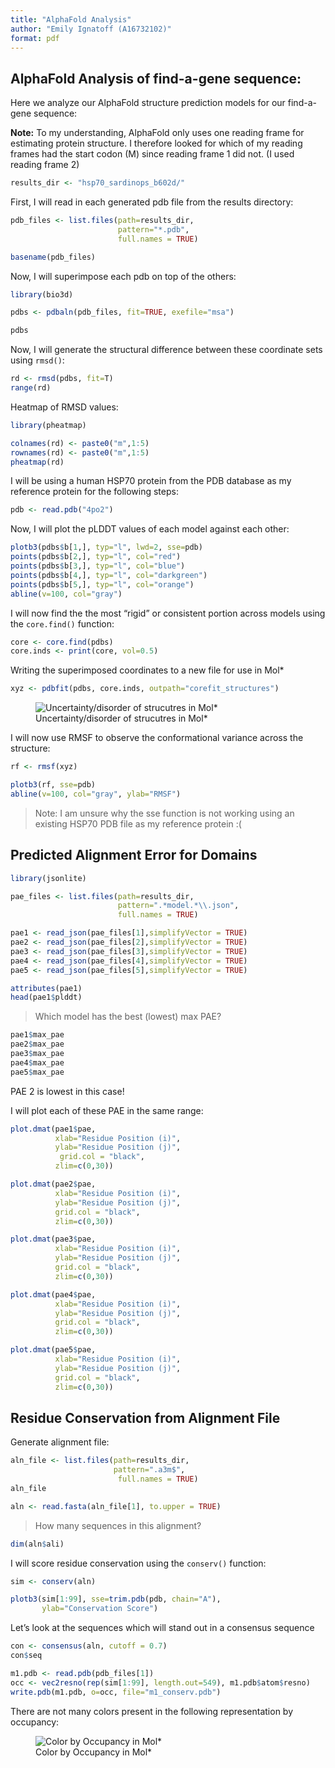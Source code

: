 ```yaml
---
title: "AlphaFold Analysis"
author: "Emily Ignatoff (A16732102)"
format: pdf
---
```


## AlphaFold Analysis of find-a-gene sequence:

Here we analyze our AlphaFold structure prediction models for our find-a-gene sequence:

**Note:** To my understanding, AlphaFold only uses one reading frame for estimating protein structure. I therefore looked for which of my reading frames had the start codon (M) since reading frame 1 did not. (I used reading frame 2)

```r
results_dir <- "hsp70_sardinops_b602d/"

```


First, I will read in each generated pdb file from the results directory:

```r
pdb_files <- list.files(path=results_dir,
                        pattern="*.pdb",
                        full.names = TRUE)

basename(pdb_files)
```

Now, I will superimpose each pdb on top of the others:

```r
library(bio3d)

pdbs <- pdbaln(pdb_files, fit=TRUE, exefile="msa")
```


```r
pdbs
```

Now, I will generate the structural difference between these coordinate sets using `rmsd()`:

```r
rd <- rmsd(pdbs, fit=T)
range(rd)
```

Heatmap of RMSD values:

```r
library(pheatmap)

colnames(rd) <- paste0("m",1:5)
rownames(rd) <- paste0("m",1:5)
pheatmap(rd)
```

I will be using a human HSP70 protein from the PDB database as my reference protein for the following steps:

```r
pdb <- read.pdb("4po2")
```

Now, I will plot the pLDDT values of each model against each other:

```r
plotb3(pdbs$b[1,], typ="l", lwd=2, sse=pdb)
points(pdbs$b[2,], typ="l", col="red")
points(pdbs$b[3,], typ="l", col="blue")
points(pdbs$b[4,], typ="l", col="darkgreen")
points(pdbs$b[5,], typ="l", col="orange")
abline(v=100, col="gray")
```

I will now find the the most "rigid" or consistent portion across models using the `core.find()` function:

```r
core <- core.find(pdbs)
core.inds <- print(core, vol=0.5)
```

Writing the superimposed coordinates to a new file for use in Mol*

```r
xyz <- pdbfit(pdbs, core.inds, outpath="corefit_structures")
```


![Uncertainty/disorder of strucutres in Mol*](hsp70_uncertainty.png)


I will now use RMSF to observe the conformational variance across the structure:

```r
rf <- rmsf(xyz)

plotb3(rf, sse=pdb)
abline(v=100, col="gray", ylab="RMSF")
```

>Note: I am unsure why the sse function is not working using an existing HSP70 PDB file as my reference protein :(

## Predicted Alignment Error for Domains

```r
library(jsonlite)

pae_files <- list.files(path=results_dir,
                        pattern=".*model.*\\.json",
                        full.names = TRUE)
```

```r
pae1 <- read_json(pae_files[1],simplifyVector = TRUE)
pae2 <- read_json(pae_files[2],simplifyVector = TRUE)
pae3 <- read_json(pae_files[3],simplifyVector = TRUE)
pae4 <- read_json(pae_files[4],simplifyVector = TRUE)
pae5 <- read_json(pae_files[5],simplifyVector = TRUE)

attributes(pae1)
head(pae1$plddt)
```

>Which model has the best (lowest) max PAE?

```r
pae1$max_pae
pae2$max_pae
pae3$max_pae
pae4$max_pae
pae5$max_pae
```
PAE 2 is lowest in this case!

I will plot each of these PAE in the same range:

```r
plot.dmat(pae1$pae, 
          xlab="Residue Position (i)",
          ylab="Residue Position (j)",
           grid.col = "black",
          zlim=c(0,30))
```

```r
plot.dmat(pae2$pae, 
          xlab="Residue Position (i)",
          ylab="Residue Position (j)",
          grid.col = "black",
          zlim=c(0,30))
```

```r
plot.dmat(pae3$pae, 
          xlab="Residue Position (i)",
          ylab="Residue Position (j)",
          grid.col = "black",
          zlim=c(0,30))
```

```r
plot.dmat(pae4$pae, 
          xlab="Residue Position (i)",
          ylab="Residue Position (j)",
          grid.col = "black",
          zlim=c(0,30))
```

```r
plot.dmat(pae5$pae, 
          xlab="Residue Position (i)",
          ylab="Residue Position (j)",
          grid.col = "black",
          zlim=c(0,30))
```

## Residue Conservation from Alignment File

Generate alignment file:

```r
aln_file <- list.files(path=results_dir,
                       pattern=".a3m$",
                        full.names = TRUE)
aln_file
```

```r
aln <- read.fasta(aln_file[1], to.upper = TRUE)
```

> How many sequences in this alignment?

```r
dim(aln$ali)
```

I will score residue conservation using the `conserv()` function:

```r
sim <- conserv(aln)
```

```r
plotb3(sim[1:99], sse=trim.pdb(pdb, chain="A"),
       ylab="Conservation Score")
```

Let's look at the sequences which will stand out in a consensus sequence

```r
con <- consensus(aln, cutoff = 0.7)
con$seq
```



```r
m1.pdb <- read.pdb(pdb_files[1])
occ <- vec2resno(rep(sim[1:99], length.out=549), m1.pdb$atom$resno)
write.pdb(m1.pdb, o=occ, file="m1_conserv.pdb")
```


There are not many colors present in the following representation by occupancy:

![Color by Occupancy in Mol*](M1_CONSERV_occupancy.png)